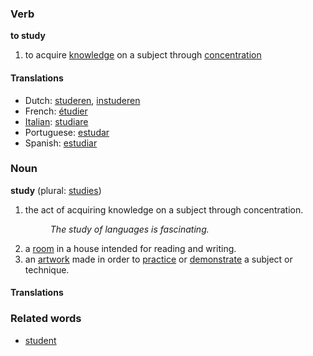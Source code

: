 ===Verb===
'''to study'''

# to acquire [[knowledge]] on a subject through [[concentration]]

====Translations====
*Dutch: [[studeren]], [[instuderen]]
*French: [[étudier]]
*[[Italian]]: [[studiare]]
*Portuguese: [[estudar]]
*Spanish: [[estudiar]]

===Noun===
'''study''' (plural: [[studies]])

# the act of acquiring knowledge on a subject through concentration.
#:''The study of languages is fascinating.''
# a [[room]] in a house intended for reading and writing.
# an [[artwork]] made in order to [[practice]] or [[demonstrate]] a subject or technique.

====Translations====
<!-- none yet -->

===Related words===
* [[student]]